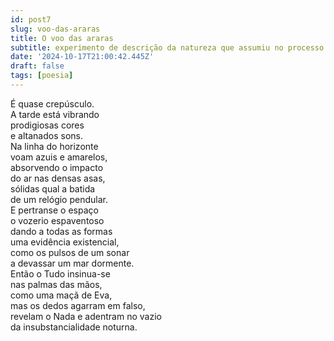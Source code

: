 ```yaml
---
id: post7
slug: voo-das-araras
title: O voo das araras
subtitle: experimento de descrição da natureza que assumiu no processo a forma quase-poética e (quase sem querer) expressionista
date: '2024-10-17T21:00:42.445Z'
draft: false
tags: [poesia]
---
```


É quase crepúsculo.  
A tarde está vibrando  
prodigiosas cores  
e altanados sons.  
Na linha do horizonte  
voam azuis e amarelos,  
absorvendo o impacto  
do ar nas densas asas,  
sólidas qual a batida  
de um relógio pendular.  
E pertranse o espaço  
o vozerio espaventoso  
dando a todas as formas  
uma evidência existencial,  
como os pulsos de um sonar  
a devassar um mar dormente.  
Então o Tudo insinua-se  
nas palmas das mãos,  
como uma maçã de Eva,  
mas os dedos agarram em falso,  
revelam o Nada 
e adentram no vazio  
da insubstancialidade noturna.
